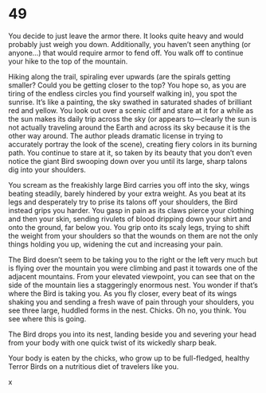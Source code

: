 # 49 {#sec-49}

You decide to just leave the armor there. It looks quite heavy and would probably just weigh you down. Additionally, you haven’t seen anything (or anyone…) that would require armor to fend off. You walk off to continue your hike to the top of the mountain. 

Hiking along the trail, spiraling ever upwards (are the spirals getting smaller? Could you be getting closer to the top? You hope so, as you are tiring of the endless circles you find yourself walking in), you spot the sunrise. It’s like a painting, the sky swathed in saturated shades of brilliant red and yellow. You look out over a scenic cliff and stare at it for a while as the sun makes its daily trip across the sky (or appears to—clearly the sun is not actually traveling around the Earth and across its sky because it is the other way around. The author pleads dramatic license in trying to accurately portray the look of the scene), creating fiery colors in its burning path. You continue to stare at it, so taken by its beauty that you don’t even notice the giant Bird swooping down over you until its large, sharp talons dig into your shoulders. 

You scream as the freakishly large Bird carries you off into the sky, wings beating steadily, barely hindered by your extra weight. As you beat at its legs and desperately try to prise its talons off your shoulders, the Bird instead grips you harder. You gasp in pain as its claws pierce your clothing and then your skin, sending rivulets of blood dripping down your shirt and onto the ground, far below you. You grip onto its scaly legs, trying to shift the weight from your shoulders so that the wounds on them are not the only things holding you up, widening the cut and increasing your pain. 

The Bird doesn’t seem to be taking you to the right or the left very much but is flying over the mountain you were climbing and past it towards one of the adjacent mountains. From your elevated viewpoint, you can see that on the side of the mountain lies a staggeringly enormous nest. You wonder if that’s where the Bird is taking you. As you fly closer, every beat of its wings shaking you and sending a fresh wave of pain through your shoulders, you see three large, huddled forms in the nest. Chicks. Oh no, you think. You see where this is going. 

The Bird drops you into its nest, landing beside you and severing your head from your body with one quick twist of its wickedly sharp beak. 

Your body is eaten by the chicks, who grow up to be full-fledged, healthy Terror Birds on a nutritious diet of travelers like you. 

x
